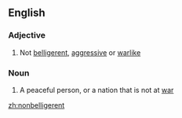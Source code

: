 ==English==
===Adjective===
{{en-adj}}
# Not [[belligerent]], [[aggressive]] or [[warlike]]
===Noun===
{{en-noun}}
# A peaceful person, or a nation that is not at [[war]]

[[zh:nonbelligerent]]